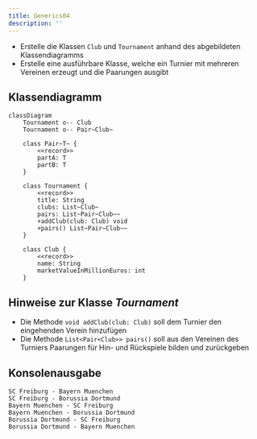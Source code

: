 ```yaml
---
title: Generics04
description: ''
---
```



- Erstelle die Klassen `Club` und `Tournament` anhand des abgebildeten
  Klassendiagramms
- Erstelle eine ausführbare Klasse, welche ein Turnier mit mehreren Vereinen
  erzeugt und die Paarungen ausgibt

## Klassendiagramm

```mermaid
classDiagram
    Tournament o-- Club
    Tournament o-- Pair~Club~

    class Pair~T~ {
        <<record>>
        partA: T
        partB: T
    }

    class Tournament {
        <<record>>
        title: String
        clubs: List~Club~
        pairs: List~Pair~Club~~
        +addClub(club: Club) void
        +pairs() List~Pair~Club~~
    }

    class Club {
        <<record>>
        name: String
        marketValueInMillionEuros: int
    }
```

## Hinweise zur Klasse _Tournament_

- Die Methode `void addClub(club: Club)` soll dem Turnier den eingehenden Verein
  hinzufügen
- Die Methode `List<Pair<Club>> pairs()` soll aus den Vereinen des Turniers
  Paarungen für Hin- und Rückspiele bilden und zurückgeben

## Konsolenausgabe

```console
SC Freiburg - Bayern Muenchen
SC Freiburg - Borussia Dortmund
Bayern Muenchen - SC Freiburg
Bayern Muenchen - Borussia Dortmund
Borussia Dortmund - SC Freiburg
Borussia Dortmund - Bayern Muenchen
```

<Exercise pullRequest="65" branchSuffix="generics/04" />
